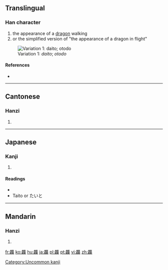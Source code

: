 ==Translingual==

===Han character===
{{Han char|rn=212|rad=龍|as=32|sn=48|four=0121<sub>1</sub>|canj=卜心卜月心 (YPYBP)|ids=⿱[[龍]]+[[龍]][[龍]]}}

# the appearance of a [[dragon]] walking
# or the simplified version of "the appearance of a dragon in flight" 
[[File:Taito 1.png|right|thumb|Variation 1: ''daito''; ''otodo'']]

====References====
* {{Han ref|kx=1537.250|dkj=48845|dj=2078.160|hdz=74806.090|uh=9F98|ud=40856|bh=F9D5|bd=63957}}

----

==Cantonese==

===Hanzi===
{{yue-hanzi|jyut=daap6|y=daap6}}

# {{defn|Cantonese|sort=龍32}}

----

==Japanese==

===Kanji===
{{ja-kanji|grade=|rs=龍32}}

# {{defn|Japanese|sort=龍32}}

====Readings====
* {{ja-readings|on=[[とう]] (tō)|kun=}}
* Taito or たいと

[[Category:Uncommon kanji]]

----

==Mandarin==

===Hanzi===
{{cmn-hanzi|pin=[[tà]] ([[ta4]])|wg=t'a<sup>4</sup>}}

# {{defn|Mandarin|sort=龍32}}

[[fr:龘]]
[[ko:龘]]
[[hu:龘]]
[[ja:龘]]
[[pl:龘]]
[[pt:龘]]
[[vi:龘]]
[[zh:龘]]